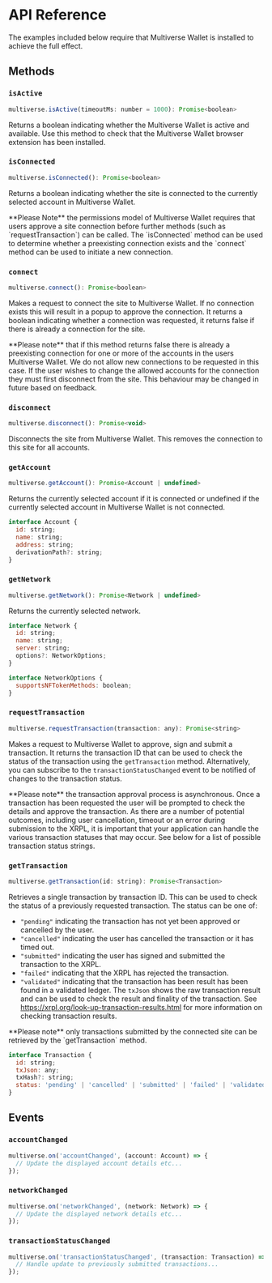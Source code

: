 
# API Reference

<Callout>
  The examples included below require that Multiverse Wallet is installed to
  achieve the full effect.
</Callout>

## Methods

### `isActive`

```js
multiverse.isActive(timeoutMs: number = 1000): Promise<boolean>
```

Returns a boolean indicating whether the Multiverse Wallet is active and available. Use this method to check that the Multiverse Wallet browser extension has been installed.

<ExampleComponent>
  <IsActive />
</ExampleComponent>

### `isConnected`

```js
multiverse.isConnected(): Promise<boolean>
```

Returns a boolean indicating whether the site is connected to the currently selected account in Multiverse Wallet.

<Callout>
  **Please Note** the permissions model of Multiverse Wallet requires that users
  approve a site connection before further methods (such as
  `requestTransaction`) can be called. The `isConnected` method can be used to
  determine whether a preexisting connection exists and the `connect` method can
  be used to initiate a new connection.
</Callout>

<ExampleComponent>
  <IsConnected />
</ExampleComponent>

### `connect`

```js
multiverse.connect(): Promise<boolean>
```

Makes a request to connect the site to Multiverse Wallet. If no connection exists this will result in a popup to approve the connection. It returns a boolean indicating whether a connection was requested, it returns false if there is already a connection for the site.

<Callout>
  **Please note** that if this method returns false there is already a
  preexisting connection for one or more of the accounts in the users Multiverse
  Wallet. We do not allow new connections to be requested in this case. If the
  user wishes to change the allowed accounts for the connection they must first
  disconnect from the site. This behaviour may be changed in future based on
  feedback.
</Callout>

<ExampleComponent>
  <Connect />
</ExampleComponent>

### `disconnect`

```js
multiverse.disconnect(): Promise<void>
```

Disconnects the site from Multiverse Wallet. This removes the connection to this site for all accounts.

<ExampleComponent>
  <Disconnect />
</ExampleComponent>

### `getAccount`

```js
multiverse.getAccount(): Promise<Account | undefined>
```

Returns the currently selected account if it is connected or undefined if the currently selected account in Multiverse Wallet is not connected.

```js
interface Account {
  id: string;
  name: string;
  address: string;
  derivationPath?: string;
}
```

<ExampleComponent>
  <GetAccount />
</ExampleComponent>

### `getNetwork`

```js
multiverse.getNetwork(): Promise<Network | undefined>
```

Returns the currently selected network.

```js
interface Network {
  id: string;
  name: string;
  server: string;
  options?: NetworkOptions;
}

interface NetworkOptions {
  supportsNFTokenMethods: boolean;
}
```

<ExampleComponent>
  <GetNetwork />
</ExampleComponent>

### `requestTransaction`

```js
multiverse.requestTransaction(transaction: any): Promise<string>
```

Makes a request to Multiverse Wallet to approve, sign and submit a transaction. It returns the transaction ID that can be used to check the status of the transaction using the `getTransaction` method. Alternatively, you can subscribe to the `transactionStatusChanged` event to be notified of changes to the transaction status.

<Callout>
  **Please note** the transaction approval process is asynchronous. Once a
  transaction has been requested the user will be prompted to check the details
  and approve the transaction. As there are a number of potential outcomes,
  including user cancellation, timeout or an error during submission to the
  XRPL, it is important that your application can handle the various transaction
  statuses that may occur. See below for a list of possible transaction status
  strings.
</Callout>

<ExampleComponent>
  <RequestTransaction />
</ExampleComponent>

### `getTransaction`

```js
multiverse.getTransaction(id: string): Promise<Transaction>
```

Retrieves a single transaction by transaction ID. This can be used to check the status of a previously requested transaction. The status can be one of:

- `"pending"` indicating the transaction has not yet been approved or cancelled by the user.
- `"cancelled"` indicating the user has cancelled the transaction or it has timed out.
- `"submitted"` indicating the user has signed and submitted the transaction to the XRPL.
- `"failed"` indicating that the XRPL has rejected the transaction.
- `"validated"` indicating that the transaction has been result has been found in a validated ledger. The `txJson` shows the raw transaction result and can be used to check the result and finality of the transaction. See https://xrpl.org/look-up-transaction-results.html for more information on checking transaction results.

<Callout>
  **Please note** only transactions submitted by the connected site can be
  retrieved by the `getTransaction` method.
</Callout>

```js
interface Transaction {
  id: string;
  txJson: any;
  txHash?: string;
  status: 'pending' | 'cancelled' | 'submitted' | 'failed' | 'validated';
}
```

## Events

### `accountChanged`

```js
multiverse.on('accountChanged', (account: Account) => {
  // Update the displayed account details etc...
});
```

<ExampleComponent>
  <AccountChanged />
</ExampleComponent>

### `networkChanged`

```js
multiverse.on('networkChanged', (network: Network) => {
  // Update the displayed network details etc...
});
```

<ExampleComponent>
  <NetworkChanged />
</ExampleComponent>

### `transactionStatusChanged`

```js
multiverse.on('transactionStatusChanged', (transaction: Transaction) => {
  // Handle update to previously submitted transactions...
});
```

<ExampleComponent>
  <TransactionStatusChanged />
</ExampleComponent>

